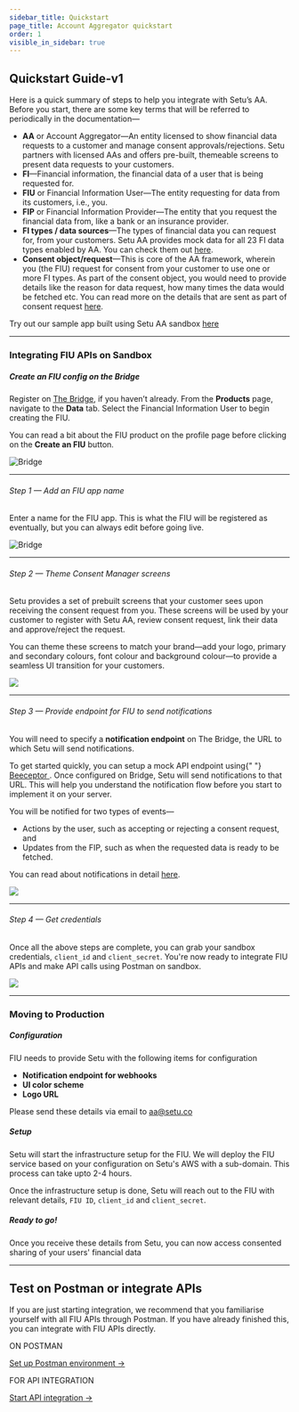 ```yaml
---
sidebar_title: Quickstart
page_title: Account Aggregator quickstart
order: 1
visible_in_sidebar: true
---
```


## Quickstart Guide-v1

Here is a quick summary of steps to help you integrate with Setu’s AA. Before you start, there are some key terms that will be referred to periodically in the documentation—

- **AA** or Account Aggregator—An entity licensed to show financial data requests to a customer and manage consent approvals/rejections. Setu partners with licensed AAs and offers pre-built, themeable screens to present data requests to your customers.
- **FI**—Financial information, the financial data of a user that is being requested for.
- **FIU** or Financial Information User—The entity requesting for data from its customers, i.e., you.
- **FIP** or Financial Information Provider—The entity that you request the financial data from, like a bank or an insurance provider.
- **FI types / data sources**—The types of financial data you can request for, from your customers. Setu AA provides mock data for all 23 FI data types enabled by AA. You can check them out <a href="/data/account-aggregator/fi-data-types" target="_blank">here</a>.
- **Consent object/request**—This is core of the AA framework, wherein you (the FIU) request for consent from your customer to use one or more FI types. As part of the consent object, you would need to provide details like the reason for data request, how many times the data would be fetched etc. You can read more on the details that are sent as part of consent request <a href="/data/account-aggregator/consent-object" target="_blank">here</a>.

Try out our sample app built using Setu AA sandbox <a href="https://github.com/SetuHQ/account-aggregator-sample-app" target="_blank">here</a>

<hr class="primary" />

### Integrating FIU APIs on Sandbox

##### Create an FIU config on the Bridge

Register on <a href="https://bridge.setu.co/" target="_blank">The Bridge</a>, if you haven’t already. From the **Products** page, navigate to the **Data** tab. Select the Financial Information User to begin creating the FIU.

You can read a bit about the FIU product on the profile page before clicking on the **Create an FIU** button.

<img
  src="https://storage.googleapis.com/strapi-assets/latest/Create_AA_config_4bfff04024/Create_AA_config_4bfff04024.gif"
  alt="Bridge"
/>

<hr class="primary" />

###### Step 1 — Add an FIU app name

Enter a name for the FIU app. This is what the FIU will be registered as eventually, but you can always edit before going live.

<img
  src="https://storage.googleapis.com/strapi-assets/latest/Create_an_FIU_app_b003ad5a81/Create_an_FIU_app_b003ad5a81.png"
  alt="Bridge"
/>

<hr class="primary" />

###### Step 2 — Theme Consent Manager screens

Setu provides a set of prebuilt screens that your customer sees upon receiving the consent request from you. These screens will be used by your customer to register with Setu AA, review consent request, link their data and approve/reject the request.

You can theme these screens to match your brand—add your logo, primary and secondary colours, font colour and background colour—to provide a seamless UI transition for your customers.

![](https://storage.googleapis.com/strapi-assets/latest/Screenshot_2021_09_24_at_2_27_15_PM_56fae23e07/Screenshot_2021_09_24_at_2_27_15_PM_56fae23e07.png)

<hr class="primary" />

###### Step 3 — Provide endpoint for FIU to send notifications

You will need to specify a **notification endpoint** on The Bridge, the URL to which Setu will send notifications.

<Callout type="tip">
  To get started quickly, you can setup a mock API endpoint using{" "}
  <a href="https://beeceptor.com/" target="_blank">
    Beeceptor
  </a>
  . Once configured on Bridge, Setu will send notifications to that URL. This will
  help you understand the notification flow before you start to implement it on your
  server.
</Callout>

<br />

You will be notified for two types of events—

- Actions by the user, such as accepting or rejecting a consent request, and
- Updates from the FIP, such as when the requested data is ready to be fetched.

You can read about notifications in detail <a href="/data/account-aggregator/api-integration/notifications" target="_blank">here</a>.

![](https://storage.googleapis.com/strapi-assets/latest/Enter_notification_endpoint_for_AA_85c04aa76e/Enter_notification_endpoint_for_AA_85c04aa76e.png)

<hr class="primary" />

###### Step 4 — Get credentials

Once all the above steps are complete, you can grab your sandbox credentials, `client_id` and `client_secret`. You're now ready to integrate FIU APIs and make API calls using Postman on sandbox.

![](https://storage.googleapis.com/strapi-assets/latest/Screenshot_2022-02-21_at_12.48.32_PM/Screenshot_2022-02-21_at_12.48.32_PM.png)

<hr class="primary" />

### Moving to Production

##### Configuration

FIU needs to provide Setu with the following items for configuration

- **Notification endpoint for webhooks**
- **UI color scheme**
- **Logo URL**

Please send these details via email to [aa@setu.co](mailto:aa@setu.co)

##### Setup

Setu will start the infrastructure setup for the FIU. We will deploy the FIU service based on your configuration on Setu's AWS with a sub-domain. This process can take upto 2-4 hours.

Once the infrastructure setup is done, Setu will reach out to the FIU with relevant details, `FIU ID`, `client_id` and `client_secret`.

##### Ready to go!

Once you receive these details from Setu, you can now access consented sharing of your users' financial data

<hr className="primary" />

## Test on Postman or integrate APIs

If you are just starting integration, we recommend that you familiarise yourself with all FIU APIs through Postman. If you have already finished this, you can integrate with FIU APIs directly.

<Row>
  <Portion desktopSpan="half">
    <Card padding="small" shape="rounded">
      <p>ON POSTMAN</p>
      <a href="/data/account-aggregator/postman" target="_blank">
        Set up Postman environment ->
      </a>
    </Card>
  </Portion>
  <Portion desktopSpan="half">
    <Card padding="small" shape="rounded">
      <p>FOR API INTEGRATION</p>
      <a href="/data/account-aggregator/api-integration" target="_blank">
        Start API integration ->
      </a>
    </Card>
  </Portion>
</Row>

<WasPageHelpful />
